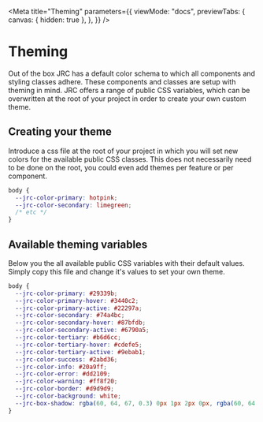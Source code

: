 
<Meta
  title="Theming"
  parameters={{
    viewMode: "docs",
    previewTabs: {
      canvas: { hidden: true },
    },
  }}
/>

# Theming

Out of the box JRC has a default color schema to which all components and styling classes adhere. These components and classes are setup with theming in mind.
JRC offers a range of public CSS variables, which can be overwritten at the root of your project in order to create your own custom theme.

## Creating your theme

Introduce a css file at the root of your project in which you will set new colors for the available public CSS classes. This does not necessarily need to be done on the root, you could even add themes per feature or per component.

```css
body {
  --jrc-color-primary: hotpink;
  --jrc-color-secondary: limegreen;
  /* etc */
}
```

## Available theming variables

Below you the all available public CSS variables with their default values. Simply copy this file and change it's values to set your own theme.

```css
body {
  --jrc-color-primary: #29339b;
  --jrc-color-primary-hover: #3440c2;
  --jrc-color-primary-active: #22297a;
  --jrc-color-secondary: #74a4bc;
  --jrc-color-secondary-hover: #87bfdb;
  --jrc-color-secondary-active: #6790a5;
  --jrc-color-tertiary: #b6d6cc;
  --jrc-color-tertiary-hover: #cdefe5;
  --jrc-color-tertiary-active: #9ebab1;
  --jrc-color-success: #2abd36;
  --jrc-color-info: #20a9ff;
  --jrc-color-error: #dd2109;
  --jrc-color-warning: #ff8f20;
  --jrc-color-border: #d9d9d9;
  --jrc-color-background: white;
  --jrc-box-shadow: rgba(60, 64, 67, 0.3) 0px 1px 2px 0px, rgba(60, 64, 67, 0.15) 0px 2px 6px 2px;
}
```
